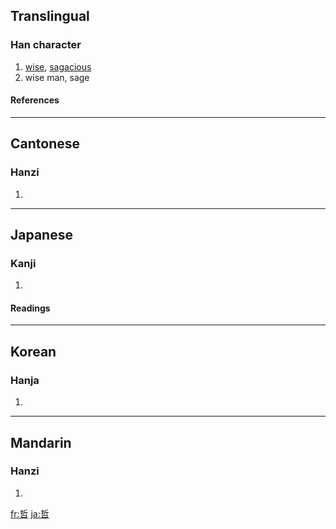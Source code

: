 ==Translingual==
===Han character===
{{Han char|rn=30|rad=口|as=07|sn=10|four=5260<sub>2</sub>|canj=手中口 (QLR)}}
# [[wise]], [[sagacious]]
# wise man, sage
====References====
{{Han ref|kx=0191.010|dkj=03667|dj=0410.150|hdz=10625.030|uh=54F2|ud=21746|bh=ADF5|bd=44533}}
----
==Cantonese==
===Hanzi===
{{yue-hanzi|jyut=|y=jit3}}
# {{defn|Cantonese}}
----
==Japanese==
===Kanji===
{{ja-kanji|grade=c|rs=口07}}
# {{defn|Japanese}} 
====Readings====
{{ja-readings|on=[[てつ]] (tetsu)|kun=[[あきらか]] (akiraka), [[さとい]] (satoi)}}
----
==Korean==
===Hanja===
{{ko-hanja|hangeul=철|eumhun=밝을|rv=cheol|mr=ch'ŏl}}
# {{defn|Korean}}
----

==Mandarin==
===Hanzi===
{{cmn-hanzi|pin=[[zhé]] ([[zhe2]])|wg=che<sup>2</sup>}}
# {{defn|Mandarin}}

[[fr:哲]]
[[ja:哲]]
